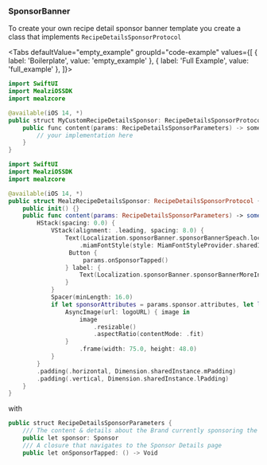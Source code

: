 
### SponsorBanner

To create your own recipe detail sponsor banner template you create a class that implements `RecipeDetailsSponsorProtocol`

<Tabs defaultValue="empty_example" groupId="code-example"
values={[
    { label: 'Boilerplate', value: 'empty_example' },
    { label: 'Full Example', value: 'full_example' },
]}>
<TabItem value="empty_example">

```kotlin
import SwiftUI
import MealziOSSDK
import mealzcore

@available(iOS 14, *)
public struct MyCustomRecipeDetailsSponsor: RecipeDetailsSponsorProtocol {
    public func content(params: RecipeDetailsSponsorParameters) -> some View {
        // your implementation here
    }
}
```
</TabItem>
<TabItem value="full_example">

```swift
import SwiftUI
import MealziOSSDK
import mealzcore

@available(iOS 14, *)
public struct MealzRecipeDetailsSponsor: RecipeDetailsSponsorProtocol {
    public init() {}
    public func content(params: RecipeDetailsSponsorParameters) -> some View {
        HStack(spacing: 0.0) {
            VStack(alignment: .leading, spacing: 8.0) {
                Text(Localization.sponsorBanner.sponsorBannerSpeach.localised)
                    .miamFontStyle(style: MiamFontStyleProvider.sharedInstance.bodyStyle)
                 Button {
                     params.onSponsorTapped()
                } label: {
                    Text(Localization.sponsorBanner.sponsorBannerMoreInfo.localised)
                }
            }
            Spacer(minLength: 16.0)
            if let sponsorAttributes = params.sponsor.attributes, let logoURL = URL(string: sponsorAttributes.logoUrl) {
                AsyncImage(url: logoURL) { image in
                    image
                        .resizable()
                        .aspectRatio(contentMode: .fit)
                }
                    .frame(width: 75.0, height: 48.0)
            }
        }
        .padding(.horizontal, Dimension.sharedInstance.mPadding)
        .padding(.vertical, Dimension.sharedInstance.lPadding)
    }
}
```
</TabItem>
</Tabs>


with 

```kotlin
public struct RecipeDetailsSponsorParameters {
    /// The content & details about the Brand currently sponsoring the recipe
    public let sponsor: Sponsor
    /// A closure that navigates to the Sponsor Details page
    public let onSponsorTapped: () -> Void
```

